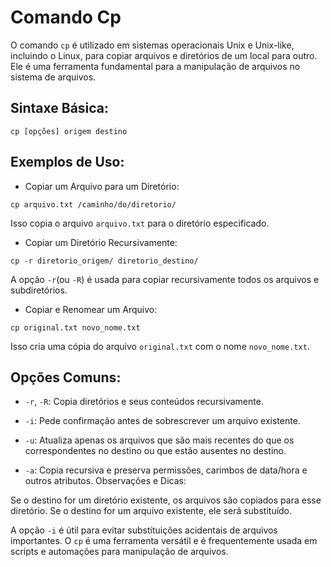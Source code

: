 # Comando Cp

O comando `cp` é utilizado em sistemas operacionais Unix e Unix-like, incluindo o Linux, para copiar arquivos e diretórios de um local para outro. Ele é uma ferramenta fundamental para a manipulação de arquivos no sistema de arquivos.

## Sintaxe Básica:

`cp [opções] origem destino`

## Exemplos de Uso:

- Copiar um Arquivo para um Diretório:

`cp arquivo.txt /caminho/do/diretorio/`

Isso copia o arquivo `arquivo.txt` para o diretório especificado.

- Copiar um Diretório Recursivamente:

`cp -r diretorio_origem/ diretorio_destino/`

A opção `-r`(ou `-R`) é usada para copiar recursivamente todos os arquivos e subdiretórios.

- Copiar e Renomear um Arquivo:

`cp original.txt novo_nome.txt`

Isso cria uma cópia do arquivo `original.txt` com o nome `novo_nome.txt`.

## Opções Comuns:

- `-r`, `-R`: Copia diretórios e seus conteúdos recursivamente.

- `-i`: Pede confirmação antes de sobrescrever um arquivo existente.

- `-u`: Atualiza apenas os arquivos que são mais recentes do que os correspondentes no destino ou que estão ausentes no destino.

- `-a`: Copia recursiva e preserva permissões, carimbos de data/hora e outros atributos.
Observações e Dicas:

Se o destino for um diretório existente, os arquivos são copiados para esse diretório. Se o destino for um arquivo existente, ele será substituído.

A opção `-i` é útil para evitar substituições acidentais de arquivos importantes.
O `cp` é uma ferramenta versátil e é frequentemente usada em scripts e automações para manipulação de arquivos.



